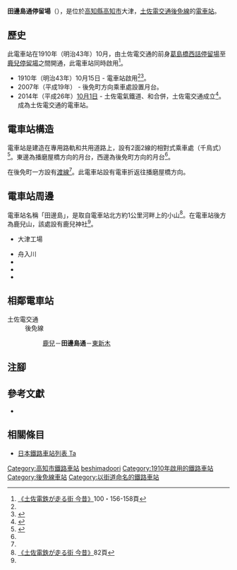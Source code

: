 {{Infobox station
|公司色 = #3399cc
|站名 = 田邊島通
|圖片 = Tabeshimadori tramstop.jpg
|圖片說明 = 電車停靠在電車站
|日文原名 = 田辺島通
|平假名 = たべしまどおり
|羅馬拼音 = Tabeshima dori
|副站名 = 
|所在地 = {{JPN}}[[高知縣|高知縣]][[高知市|高知市]]大津
|座標 = {{coord|33|33|58.94|N|133|35|34.66|E|type:railwaystation_region:JP-24|display=inline,title}}
|車站構造 = [[地面車站|地面車站]]
|月台配置 = 2面2線
|啟用年月日 = 1910年（明治43年）10月15日
|廢站年月日 = 
|乘客人數 = 
|上下車人次 = 
|統計年度 = 
|轉車 = 
|全寬備註 = 
|adjacent = {{Adjacent stations|system=土佐電交通|line=後免線|left=鹿兒|right=東新木|note-left=0.5km|note-mid=距離[[後免町站|後免町]]5.9km|note-right=0.3km}}
}}
'''田邊島通停留場'''（{{jpn|j=田辺島通停留場|hg=たべしまどおりていりゅうじょう|rm=Tabeshima dori teiryūjō|f=y}}），是位於[[高知縣|高知縣]][[高知市|高知市]]大津，[[土佐電交通|土佐電交通]][[後免線|後免線]]的[[電車站|電車站]]。

== 歷史 ==
此電車站在1910年（明治43年）10月，由土佐電交通的前身{{Translink|ja|土佐電気鉄道|土佐電氣鐵道}}[[知寄町三丁目停留場|葛島橋西詰停留場]]至[[鹿兒停留場|鹿兒停留場]]之間開通，此電車站同時啟用<ref name=konjaku2>[[#konjaku|《土佐電鉄が走る街 今昔》]]100・156-158頁</ref>。

* 1910年（明治43年）10月15日 - {{Translink|ja|土佐電気鉄道|土佐電氣鐵道}}電車站啟用<ref name=konjaku2/><ref>{{Cite book|author=[[今尾惠介|今尾惠介]]（監修） |title={{Translink|ja|日本鉄道旅行地図帳|日本鐵道旅行地圖帳}} |publisher=[[新潮社|新潮社]] |volume=11 中国四国 |year=2009 |isbn=978-4-10-790029-6 |page=60|language=ja}}</ref>。
* 2007年（平成19年） - 後免町方向乘車處設置月台。
* 2014年（平成26年）[[10月1日|10月1日]] - 土佐電氣鐵道、{{Translink|ja|高知県交通|高知縣交通}}和{{Translink|ja|土佐電ドリームサービス|土佐電Dream Service}}合併，土佐電交通成立<ref>{{Cite news |title=とさでん交通：「再出発」 「便利な市民の足に」高知で設立式 新デザインの車両披露 |newspaper=[[毎日新聞|毎日新聞]] |date=2014-10-02 |author=上野宏人 |publisher=毎日新聞社|language=ja}}</ref>。成為土佐電交通的電車站。

== 電車站構造 ==
電車站是建造在專用路軌和共用道路上，設有2面2線的相對式乘車處（千鳥式）<ref name=line>{{Cite book|author=川島令三 |authorlink=川島令三 |title=四国・九州ライン 全線・全駅・全配線 |year=2013 |publisher=[[講談社|講談社]] |series=【図説】 日本の鉄道 |isbn=978-4-06-295161-6 |volume=第2巻 四国西部エリア |pages=34・91頁|language=ja}}</ref>。東邊為播磨屋橋方向的月台，西邊為後免町方向的月台<ref name=line/>。

在後免町一方設有[[渡線|渡線]]<ref name=line/>。此電車站設有電車折返往播磨屋橋方向。

== 電車站周邊 ==
電車站名稱「田邊島」，是取自電車站北方約1公里{{Translink|ja|国分川|國分川}}河畔上的小山<ref name=konjaku>[[#konjaku|《土佐電鉄が走る街 今昔》]]82頁</ref>。在電車站後方為鹿兒山，該處設有鹿兒神社<ref name=konjaku/>。
* {{Translink|ja|浜幸|濱幸}}大津工場
* 舟入川
* {{Translink|ja|高知東郵便局|高知東郵局}}
* {{Translink|ja|国道195号|國道195號}}
* {{Translink|ja|高知東警察署|高知東警署|高知縣高知東警署}}

== 相鄰電車站 ==
; 土佐電交通
: 後免線
:: [[鹿兒停留場|鹿兒]]－'''田邊島通'''－[[東新木停留場|東新木]]
== 注腳 ==
{{Reflist}}
== 參考文獻 ==
* {{Cite book|author=土佐電鉄の電車とまちを愛する会 |title=土佐電鉄が走る街 今昔 |year=2006 |publisher=[[JTB出版|JTB出版]] |series=JTB Can Books |isbn=4-533-06411-6|language=ja |ref=konjaku}}
== 相關條目 ==
{{Commonscat|Tabeshimadori Station}}
* [[日本鐵路車站列表_Ta|日本鐵路車站列表 Ta]]

{{後免線}}
{{DEFAULTSORT:Tabeshima-dori}}
[[Category:高知市鐵路車站|Category:高知市鐵路車站]]
[[Category:日本鐵路車站_Ta|beshimadoori]]
[[Category:1910年啟用的鐵路車站|Category:1910年啟用的鐵路車站]]
[[Category:後免線車站|Category:後免線車站]]

[[Category:以街道命名的鐵路車站|Category:以街道命名的鐵路車站]]